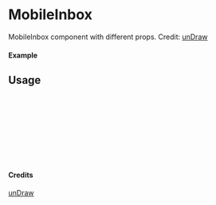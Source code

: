 
<Meta of={MobileInbox} title="unDraw/MobileInbox" />

# MobileInbox

MobileInbox component with different props.
Credit: [unDraw](https://undraw.co/illustrations)

#### Example

<Canvas of={MobileInbox.Primary} />

## Usage

```ts
import { MobileInbox } from "yadl-ui";

const Example = () => {
  return (
      <MobileInbox />
  );
};

export default Example;
```

#### Credits
[unDraw](https://undraw.co/illustrations)
